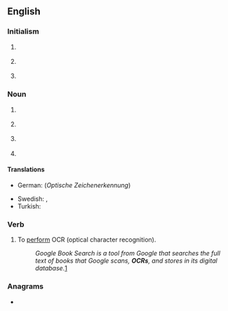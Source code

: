 ==English==

===Initialism===
{{rfc-header|Initialism}}
{{en-initialism}}

# {{lb|en|education|UK}} {{initialism of|lang=en|[[Oxford]], [[Cambridge]] & [[RSA]]|dot=&nbsp;(examination board)}}
# {{lb|en|politics|US}} {{initialism of|lang=en|[[office|Office]] [[for]] [[civil rights|Civil Rights]]}}
# {{lb|en|religion}} {{initialism of|lang=en|[[office|Office]] [[of]] [[the]] [[chief|Chief]] [[Rabbi]]}}

===Noun===
{{en-noun|~}}

# {{lb|en|computing|uncountable}} {{initialism of|lang=en|optical character recognition|dot=&nbsp;(the technology or principle)}}
# {{lb|en|computing|countable}} {{initialism of|lang=en|optical character reader|dot=&nbsp;(the scanning device)}}
# {{lb|en|sports|uncountable}} {{abbreviation of|lang=en|obstacle course racing}}
# {{lb|en|sports|countable}} {{abbreviation of|lang=en|obstacle course race}}

====Translations====
{{trans-top|optical character recognition}}
* German: {{t|de|OZE|f}} (''Optische Zeichenerkennung'')
{{trans-mid}}
* Swedish: {{t|sv|optisk teckenigenkänning}}, {{t|sv|maskinläsning|c}}
* Turkish: {{t|tr|OKT}}
{{trans-bottom}}

===Verb===
{{en-verb|OCR}}

# To [[perform]] OCR (optical character recognition).
#: ''Google Book Search is a tool from Google that searches the full text of books that Google scans, '''OCRs''', and stores in its digital database.''[http://en.wikipedia.org/wiki/Google_Book_Search]

===Anagrams===
* {{anagrams|en|CRO|Cor.|ORC|ROC|cor|cor-|orc|roc}}